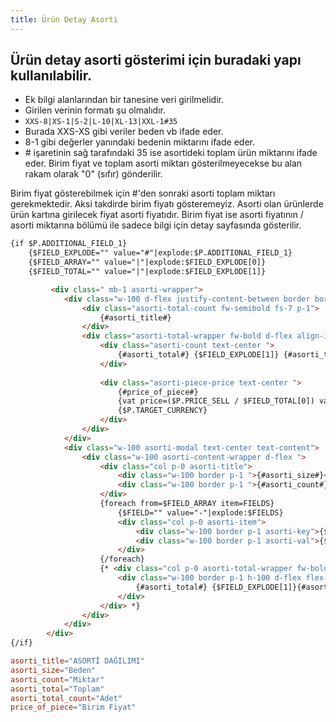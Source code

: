 ```yaml
---
title: Ürün Detay Asorti
---
```


## Ürün detay asorti gösterimi için buradaki yapı kullanılabilir. 

* Ek bilgi alanlarından bir tanesine veri girilmelidir.
* Girilen verinin formatı şu olmalıdır. 
* <code>XXS-8|XS-1|S-2|L-10|XL-13|XXL-1#35</code>
* Burada XXS-XS gibi veriler beden vb ifade eder.
* 8-1  gibi değerler yanındaki bedenin miktarını ifade eder.
* \# işaretinin sağ tarafındaki 35 ise asortideki toplam ürün miktarını ifade eder. Birim fiyat ve toplam asorti miktarı gösterilmeyecekse bu alan rakam olarak "0" (sıfır) gönderilir.

<div class="v5-example-alert-info text-black mb-1">
  Birim fiyat gösterebilmek için #'den sonraki asorti toplam miktarı gerekmektedir. Aksi takdirde birim fiyatı gösteremeyiz.
  Asorti olan ürünlerde ürün kartına girilecek fiyat asorti fiyatıdır.
  Birim fiyat ise asorti fiyatının / asorti miktarına bölümü ile sadece bilgi için detay sayfasında gösterilir.
</div>

```html title="smarty"
{if $P.ADDITIONAL_FIELD_1}
    {$FIELD_EXPLODE="" value="#"|explode:$P.ADDITIONAL_FIELD_1}
    {$FIELD_ARRAY="" value="|"|explode:$FIELD_EXPLODE[0]}
    {$FIELD_TOTAL="" value="|"|explode:$FIELD_EXPLODE[1]}

         <div class=" mb-1 asorti-wrapper">
            <div class="w-100 d-flex justify-content-between border border-round">
                <div class="asorti-total-count fw-semibold fs-7 p-1">
                    {#asorti_title#}
                </div>
                <div class="asorti-total-wrapper fw-bold d-flex align-items-center gap-1 px-1 text-primary">
                    <div class="asorti-count text-center ">
                        {#asorti_total#} {$FIELD_EXPLODE[1]} {#asorti_total_count#}
                    </div>
                    
                    <div class="asorti-piece-price text-center ">
                        {#price_of_piece#}
                        {vat price=($P.PRICE_SELL / $FIELD_TOTAL[0]) vat=$P.VAT}
                        {$P.TARGET_CURRENCY}
                    </div>
                </div>
            </div>
            <div class="w-100 asorti-modal text-center text-content">
                <div class="w-100 asorti-content-wrapper d-flex ">
                    <div class="col p-0 asorti-title">
                        <div class="w-100 border p-1 ">{#asorti_size#}</div>
                        <div class="w-100 border p-1 ">{#asorti_count#}</div>
                    </div>
                    {foreach from=$FIELD_ARRAY item=FIELDS}
                        {$FIELD="" value="-"|explode:$FIELDS}
                        <div class="col p-0 asorti-item">
                            <div class="w-100 border p-1 asorti-key">{$FIELD[0]}</div>
                            <div class="w-100 border p-1 asorti-val">{$FIELD[1]}</div>
                        </div>
                    {/foreach}
                    {* <div class="col p-0 asorti-total-wrapper fw-bold ">
                        <div class="w-100 border p-1 h-100 d-flex flex-wrap align-items-center justify-content-center">
                            {#asorti_total#} {$FIELD_EXPLODE[1]}{#asorti_total_count#}
                        </div>
                    </div> *}
                </div>
            </div>
        </div>
{/if}
```

```conf title="tr.conf language file"
asorti_title="ASORTİ DAĞILIMI"
asorti_size="Beden"
asorti_count="Miktar"
asorti_total="Toplam"
asorti_total_count="Adet"
price_of_piece="Birim Fiyat" 
```